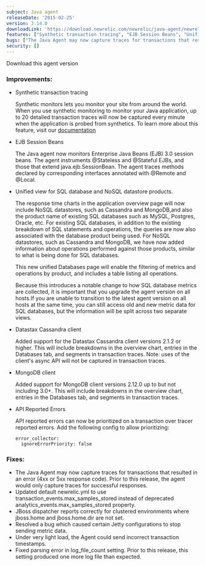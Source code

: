 ```yaml
---
subject: Java agent
releaseDate: '2015-02-25'
version: 3.14.0
downloadLink: 'https://download.newrelic.com/newrelic/java-agent/newrelic-agent/3.14.0/'
features: ["Synthetic transaction tracing", "EJB Session Beans", "Unified view for SQL database and NoSQL datastore products", "Datastax Cassandra client", "MongoDB client", "API Reported Errors"]
bugs: ["The Java Agent may now capture traces for transactions that resulted in an error", "Updated default newrelic.yml to use transaction_events.max_samples_stored instead of deprecated option", "JBoss dispatcher reports correctly for clustered environments where jboss.home and jboss.home.dir are not set", "Resolved a bug which caused certain Jetty configurations to stop sending metric data", "Under very light load, the Agent could send incorrect transaction timestamps", "Fixed parsing error in log_file_count setting"]
security: []
---
```


<ButtonGroup>
  <ButtonLink
    role="button"
    to="https://download.newrelic.com/newrelic/java-agent/newrelic-agent/3.14.0/"
    variant="primary"
  >
    Download this agent version
  </ButtonLink>
</ButtonGroup>

### Improvements:

* Synthetic transaction tracing

  Synthetic monitors lets you monitor your site from around the world. When you use synthetic monitoring to monitor your Java application, up to 20 detailed transaction traces will now be captured every minute when the application is probed from synthetics. To learn more about this feature, visit our [documentation](https://docs.newrelic.com/docs/synthetics/new-relic-synthetics/using-monitors/collecting-synthetic-transaction-traces)
* EJB Session Beans

  The Java agent now monitors Enterprise Java Beans (EJB) 3.0 session beans. The agent instruments @Stateless and @Stateful EJBs, and those that extend java.ejb.SessionBean. The agent traces methods declared by corresponding interfaces annotated with @Remote and @Local.
* Unified view for SQL database and NoSQL datastore products.

  The response time charts in the application overview page will now include NoSQL datastores, such as Cassandra and MongoDB,and also the product name of existing SQL databases such as MySQL, Postgres, Oracle, etc. For existing SQL databases, in addition to the existing breakdown of SQL statements and operations, the queries are now also associated with the database product being used. For NoSQL datastores, such as Cassandra and MongoDB, we have now added information about operations performed against those products, similar to what is being done for SQL databases.

  This new unified Databases page will enable the filtering of metrics and operations by product, and includes a table listing all operations.

  Because this introduces a notable change to how SQL database metrics are collected, it is important that you upgrade the agent version on all hosts.If you are unable to transition to the latest agent version on all hosts at the same time, you can still access old and new metric data for SQL databases, but the information will be split across two separate views.
* Datastax Cassandra client

  Added support for the Datastax Cassandra client versions 2.1.2 or higher. This will include breakdowns in the overview chart, entries in the Databases tab, and segments in transaction traces. Note: uses of the client's async API will not be captured in transaction traces.
* MongoDB client

  Added support for MongoDB client versions 2.12.0 up to but not including 3.0+. This will include breakdowns in the overview chart, entries in the Databases tab, and segments in transaction traces.
* API Reported Errors

  API reported errors can now be prioritized on a transaction over tracer reported errors. Add the following config to allow prioritizing:

  ```
  error_collector:
    ignoreErrorPriority: false
  ```

### Fixes:

* The Java Agent may now capture traces for transactions that resulted in an error (4xx or 5xx response code). Prior to this release, the agent would only capture traces for successful responses.
* Updated default newrelic.yml to use transaction_events.max_samples_stored instead of deprecated analytics_events.max_samples_stored property.
* JBoss dispatcher reports correctly for clustered environments where jboss.home and jboss.home.dir are not set.
* Resolved a bug which caused certain Jetty configurations to stop sending metric data.
* Under very light load, the Agent could send incorrect transaction timestamps.
* Fixed parsing error in log_file_count setting. Prior to this release, this setting produced one more log file than expected.
